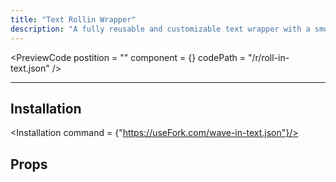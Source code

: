 ```yaml
---
title: "Text Rollin Wrapper"
description: "A fully reusable and customizable text wrapper with a smooth roll-in animation effect. Simply wrap your string with the component and watch the text come to life with motion magic"
---
```



<PreviewCode
postition = ""
component = {<RollInTextDemo/>}
codePath = "/r/roll-in-text.json"
/>

---
## Installation 

<Installation command = {"https://useFork.com/wave-in-text.json"}/>






## Props

<Table data = {{
  children: {
    description: 'The text content to be animated within the RollInText component.',
    type: 'string',
    default: '""',
  },
  className: {
    description: 'Optional custom CSS class for additional styling.',
    type: 'string',
    default: 'undefined',
  },
  rotateY: {
    description: 'Defines the rotation along the Y-axis for the roll-in animation. Can be an array of numbers or strings.',
    type: 'number[] | string[]',
    default: '[0, 0]',
  },
  rotateX: {
    description: 'Defines the rotation along the X-axis for the roll-in animation. Can be an array of numbers or strings.',
    type: 'number[] | string[]',
    default: '[0, 0]',
  },
  y: {
    description: 'Controls the vertical translation (Y-axis) during the animation.',
    type: 'string[] | number[]',
    default: '[0, 0]',
  },
  x: {
    description: 'Controls the horizontal translation (X-axis) during the animation.',
    type: 'string[] | number[]',
    default: '[0, 0]',
  },
  delay: {
    description: 'The delay before the animation starts, in seconds.',
    type: 'number',
    default: 0,
  },
  duration: {
    description: 'The duration of the roll-in animation, in seconds.',
    type: 'number',
    default: 0.2,
  },
}}/>

